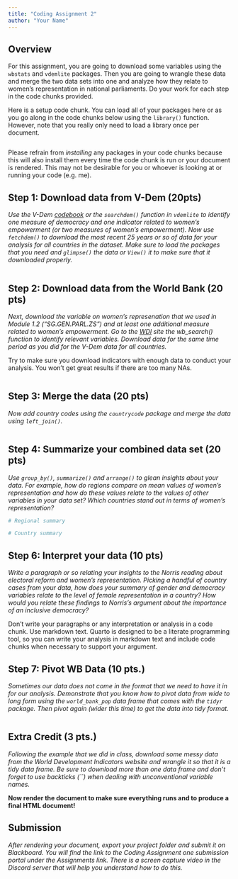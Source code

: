 ```yaml
---
title: "Coding Assignment 2"
author: "Your Name"
---
```


## Overview

For this assignment, you are going to download some variables using the `wbstats` and `vdemlite` packages. Then you are going to wrangle these data and merge the two data sets into one and analyze how they relate to women's representation in national parliaments. Do your work for each step in the code chunks provided. 

Here is a setup code chunk. You can load all of your packages here or as you go along in the code chunks below using the `library()` function. However, note that you really only need to load a library once per document. 

```r

```

:::{.callout-warning}
Please refrain from *installing* any packages in your code chunks because this will also install them every time the code chunk is run or your document is rendered. This may not be desirable for you or whoever is looking at or running your code (e.g. me).
:::

## Step 1: Download data from V-Dem (20pts)

*Use the V-Dem [codebook](https://www.v-dem.net/data/reference-documents/) or the `searchdem()` function in `vdemlite` to identify one measure of democracy and one indicator related to women's empowerment (or two measures of women's empowerment). Now use `fetchdem()` to download the most recent 25 years or so of data for your analysis for all countries in the dataset. Make sure to load the packages that you need and `glimpse()` the data or `View()` it to make sure that it downloaded properly.* 

```r

```

## Step 2: Download data from the World Bank (20 pts)

*Next, download the variable on women's represenation that we used in Module 1.2 ("SG.GEN.PARL.ZS") and at least one additional measure related to women's empowerment. Go to the [WDI](https://databank.worldbank.org/source/world-development-indicators) site the wb_search() function to identify relevant variables. Download data for the same time period as you did for the V-Dem data for all countries.* 

::: {.callout-important}
Try to make sure you download indicators with enough data to conduct your analysis. You won't get great results if there are too many NAs. 
:::

```r

```

## Step 3: Merge the data (20 pts)

*Now add country codes using the `countrycode` package and merge the data using `left_join()`.* 

```r

```

## Step 4: Summarize your combined data set (20 pts)

*Use `group_by()`, `summarize()` and `arrange()` to glean insights about your data. For example, how do regions compare on mean values of women's representation and how do these values relate to the values of other variables in your data set? Which countries stand out in terms of women's representation?* 

```r
# Regional summary

```

```r
# Country summary

```

## Step 6: Interpret your data (10 pts)

*Write a paragraph or so relating your insights to the Norris reading about electoral reform and women's representation. Picking a handful of country cases from your data, how does your summary of gender and democracy variables relate to the level of female representation in a country? How would you relate these findings to Norris's argument about the importance of an inclusive democracy?* 

::: {.callout-warning}
Don't write your paragraphs or any interpretation or analysis in a code chunk. Use markdown text. Quarto is designed to be a literate programming tool, so you can write your analysis in markdown text and include code chunks when necessary to support your argument.
:::

## Step 7: Pivot WB Data (10 pts.)

*Sometimes our data does not come in the format that we need to have it in for our analysis. Demonstrate that you know how to pivot data from wide to long form using the `world_bank_pop` data frame that comes with the `tidyr` package. Then pivot again (wider this time) to get the data into tidy format.*

```r

```

## Extra Credit (3 pts.)

*Following the example that we did in class, download some messy data from the World Development Indicators website and wrangle it so that it is a tidy data frame. Be sure to download more than one data frame and don't forget to use backticks (``) when dealing with unconventional variable names.*

**Now render the document to make sure everything runs and to produce a final HTML document!**

## Submission

*After rendering your document, export your project folder and submit it on Blackboard. You will find the link to the Coding Assignment one submission portal under the Assignments link. There is a screen capture video in the Discord server that will help you understand how to do this.*

